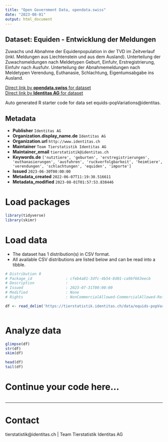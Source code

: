 ```yaml
---
title: "Open Government Data, opendata.swiss"
date: "2023-08-01"
output: html_document
---
```


## Dataset: Equiden - Entwicklung der Meldungen

Zuwachs und Abnahme der Equidenpopulation in der TVD im Zeitverlauf (inkl. Meldungen aus Liechtenstein und aus dem Ausland). Unterteilung der Zuwachsmeldungen nach Meldetypen Geburt, Einfuhr, Erstregistrierung, Einfuhr nach Ausfuhr. Unterteilung der Abnahmemeldungen nach Meldetypen Verendung, Euthanasie, Schlachtung, Eigentumsabgabe ins Ausland. 

[Direct link by **opendata.swiss** for dataset](https://opendata.swiss/de/dataset/equiden-entwicklung-der-meldungen)<br>
[Direct link by **Identitas AG** for dataset](https://tierstatistik.identitas.ch/)

Auto generated R starter code for data set equids-popVariations@identitas.

## Metadata

- **Publisher** `Identitas AG`
- **Organization.display_name.de** `Identitas AG`
- **Organization.url** `http://www.identitas.ch`
- **Maintainer** `Team Tierstatistik Identitas AG`
- **Maintainer_email** `tierstatistik@identitas.ch`
- **Keywords.de** `['nutztiere', 'geburten', 'erstregistrierungen', 'euthanasierungen', 'ausfuhren', 'ruckverfolgbarkeit', 'heimtiere', 'verendungen', 'schlachtungen', 'equiden', 'importe']`
- **Issued** `2023-06-30T00:00:00`
- **Metadata_created** `2022-06-07T11:19:30.516611`
- **Metadata_modified** `2023-08-01T01:57:53.838446`


# Load packages

```r

library(tidyverse)
library(skimr)

```

# Load data

-   The dataset has 1 distribution(s) in CSV format.
-   All available CSV distributions are listed below and can be read into a tibble.

```r

# Distribution 0
# Package_id               : cfeb4a81-3dfc-4b54-8d01-ca9bf663eecb
# Description              : 
# Issued                   : 2023-07-31T00:00:00
# Modified                 : None
# Rights                   : NonCommercialAllowed-CommercialAllowed-ReferenceRequired

df <- read_delim('https://tierstatistik.identitas.ch/data/equids-popVariations.csv')



```

# Analyze data

```r

glimpse(df)
str(df)
skim(df)

head(df)
tail(df)

```

# Continue your code here...

```r

```

------------------------------------------------------------------------

# Contact

tierstatistik@identitas.ch | Team Tierstatistik Identitas AG
